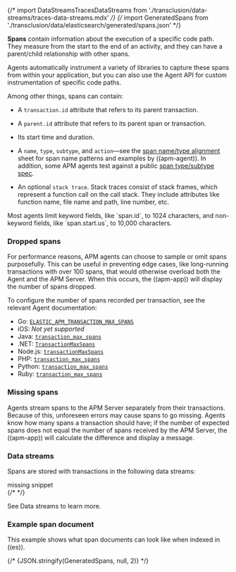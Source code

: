 

{/* import DataStreamsTracesDataStreams from './transclusion/data-streams/traces-data-streams.mdx' */}
{/* import GeneratedSpans from './transclusion/data/elasticsearch/generated/spans.json' */}

<div id="data-model-spans"></div>



**Spans** contain information about the execution of a specific code path.
They measure from the start to the end of an activity,
and they can have a parent/child relationship with other spans.

Agents automatically instrument a variety of libraries to capture these spans from within your application,
but you can also use the Agent API for custom instrumentation of specific code paths.

Among other things, spans can contain:

* A `transaction.id` attribute that refers to its parent <DocLink id="serverlessObservabilityApmSpansTransactionsErrorsMetricsMetadata">transaction</DocLink>.
* A `parent.id` attribute that refers to its parent span or transaction.
* Its start time and duration.
* A `name`, `type`, `subtype`, and `action`—see the [span name/type alignment]({span_name_type_sheet})
    sheet for span name patterns and examples by ((apm-agent)).
    In addition, some APM agents test against a public [span type/subtype spec]({span_spec}).

* An optional `stack trace`. Stack traces consist of stack frames,
    which represent a function call on the call stack.
    They include attributes like function name, file name and path, line number, etc.

<DocCallOut title="Tip">
Most agents limit keyword fields, like `span.id`, to 1024 characters,
and non-keyword fields, like `span.start.us`, to 10,000 characters.
</DocCallOut>

<div id="data-model-dropped-spans"></div>

### Dropped spans

For performance reasons, APM agents can choose to sample or omit spans purposefully.
This can be useful in preventing edge cases, like long-running transactions with over 100 spans,
that would otherwise overload both the Agent and the APM Server.
When this occurs, the ((apm-app)) will display the number of spans dropped.

To configure the number of spans recorded per transaction, see the relevant Agent documentation:

* Go: [`ELASTIC_APM_TRANSACTION_MAX_SPANS`]({book['apm-go-ref-v']}/configuration.html#config-transaction-max-spans)
* iOS: _Not yet supported_
* Java: [`transaction_max_spans`]({book['apm-java-ref-v']}/config-core.html#config-transaction-max-spans)
* .NET: [`TransactionMaxSpans`]({book['apm-dotnet-ref-v']}/config-core.html#config-transaction-max-spans)
* Node.js: [`transactionMaxSpans`]({book['apm-node-ref-v']}/configuration.html#transaction-max-spans)
* PHP: [`transaction_max_spans`]({book['apm-php-ref-v']}/configuration-reference.html#config-transaction-max-spans)
* Python: [`transaction_max_spans`]({book['apm-py-ref-v']}/configuration.html#config-transaction-max-spans)
* Ruby: [`transaction_max_spans`]({book['apm-ruby-ref-v']}/configuration.html#config-transaction-max-spans)

<div id="data-model-missing-spans"></div>

### Missing spans

Agents stream spans to the APM Server separately from their transactions.
Because of this, unforeseen errors may cause spans to go missing.
Agents know how many spans a transaction should have;
if the number of expected spans does not equal the number of spans received by the APM Server,
the ((apm-app)) will calculate the difference and display a message.

### Data streams

Spans are stored with transactions in the following data streams:

<div style={{ backgroundColor: "#F1F4FA", width: "100%", height: "250px", textAlign: "center", paddingTop: "110px", marginBottom: "20px" }}><DocIcon type="documents" title="missing snippet"/> missing snippet</div>
{/* <DataStreamsTracesDataStreams  /> */}


See <DocLink id="serverlessObservabilityApmDataStreams">Data streams</DocLink> to learn more.

### Example span document

This example shows what span documents can look like when indexed in ((es)).

<DocAccordion buttonContent="Expand ((es)) document">

{/* <DocCode language="json">
  {JSON.stringify(GeneratedSpans, null, 2)}
</DocCode> */}

</DocAccordion>

